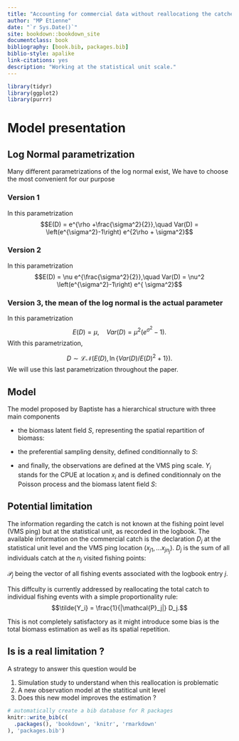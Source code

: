 ```yaml
--- 
title: "Accounting for commercial data without reallocationg the catches."
author: "MP Etienne"
date: "`r Sys.Date()`"
site: bookdown::bookdown_site
documentclass: book
bibliography: [book.bib, packages.bib]
biblio-style: apalike
link-citations: yes
description: "Working at the statistical unit scale."
---
```



```r
library(tidyr)
library(ggplot2)
library(purrr)
```


# Model presentation

## Log Normal parametrization 

Many different parametrizations of the log normal exist, We have to choose the most convenient for our purpose

### Version 1

\begin{equation} 
  D \sim \mathcal{LN} (\rho, \sigma^2) \Longleftrightarrow D =e^{\rho + \sigma N}, \ N\sim \mathcal{N}(0,1) .
  (\#eq:LNv1)
\end{equation} 

In this parametrization 
$$E(D) = e^{\rho +\frac{\sigma^2}{2}},\quad Var(D) = \left(e^{\sigma^2}-1\right) e^{2\rho + \sigma^2}$$

### Version 2

\begin{equation} 
  D \sim \mathcal{LN} (\nu, \sigma^2) \Longleftrightarrow D =\mu e^{\sigma N}, \ N\sim \mathcal{N}(0,1) .
  (\#eq:LNv2)
\end{equation} 

In this parametrization 
$$E(D) = \nu e^{\frac{\sigma^2}{2}},\quad Var(D) = \nu^2 \left(e^{\sigma^2}-1\right) e^{ \sigma^2}$$

### Version 3, the mean of the log normal is the actual parameter



\begin{equation} 
  D \sim \mathcal{LN} (\mu, \sigma^2) \Longleftrightarrow D =\mu e^{\sigma N- \frac{\sigma^2}{2}}, \ N\sim \mathcal{N}(0,1) .
  (\#eq:LNv3)
\end{equation} 

In this parametrization 
$$E(D) = \mu ,\quad Var(D) = \mu^2 \left(e^{\sigma^2}-1\right). $$
With this parametrization, 

$$D \sim\mathcal{LN}\left ( E(D), \ln\left\lbrace Var(D)/E(D)^2 +1\right\rbrace\right ).$$
We will use this last parametrization throughout the paper. 

## Model

The model proposed by Baptiste has a hierarchical structure with three main components 


- the biomass latent field $S$, representing the spatial repartition of biomass:

\begin{equation} 
  S(x)  = \exp{ \left \lbrace \alpha_S + \Gamma_S(x)^\intercal \beta_S +\delta(x)\right \rbrace}
  (\#eq:latent)
\end{equation} 


- the preferential sampling density, defined conditionnally to $S$:

\begin{equation} 
  \lambda(x)  = \exp{ \left \lbrace \alpha_X + b \log{\left \lbrace S(x)\right\rbrace} + \Gamma_X(x)^\intercal \beta_X +\eta(x)\right \rbrace}
  (\#eq:pref)
\end{equation} 

- and finally, the observations are defined at the VMS ping scale. $Y_i$ stands for the CPUE at location $x_i$ and is defined conditionnaly on  the Poisson process and the biomass latent field $S$:

\begin{align*} 
  Y_i  &= C_i Z_i,    (\#eq:obs)\\ 
  C_i &\sim \mathcal{B}(1-p_i), \mbox{ with } p_i = \exp{ \left \lbrace  - e^{\xi \mu(x_i) }\right \rbrace}, \nonumber  \\
  Z_i &\sim \mathcal{LN}( \frac{\mu(x_i)}{1-p_i}, \sigma^2),\nonumber \\
  \mu(x_i) &= q S(x_i).\nonumber \\
\end{align*} 


## Potential limitation

The information regarding the catch is not known at the fishing point level (VMS ping) but at the statistical unit, as recorded in the logbook.
The available information on the commercial catch is the declaration $D_j$  at the statistical unit level and the VMS ping location $(x_{j1}, \ldots x_{jn_j})$. $D_j$ is the sum of all individuals catch at the $n_j$ visited fishing points:

\begin{equation*}
  D_{j} = \sum_{i \in  \mathcal{P}_j} Y_i,
\end{equation*} 

$\mathcal{P}_j$ being the vector of all fishing events associated with the logbook entry $j$. 

This diffculty is currently addressed by reallocating the total catch to individual fishing events with a simple proportionality rule:
$$\tilde{Y_i} = \frac{1}{|\mathcal{P}_j|} D_j.$$

This is not completely satisfactory as it might introduce some bias is the total biomass estimation as well as its spatial repetition. 


## Is is a real limitation ?

A strategy to answer this question would be 

1. Simulation study to understand when this reallocation is problematic
2. A new observation model at the statitical unit level
3. Does this new model improves the estimation ?


```r
# automatically create a bib database for R packages
knitr::write_bib(c(
  .packages(), 'bookdown', 'knitr', 'rmarkdown'
), 'packages.bib')
```

